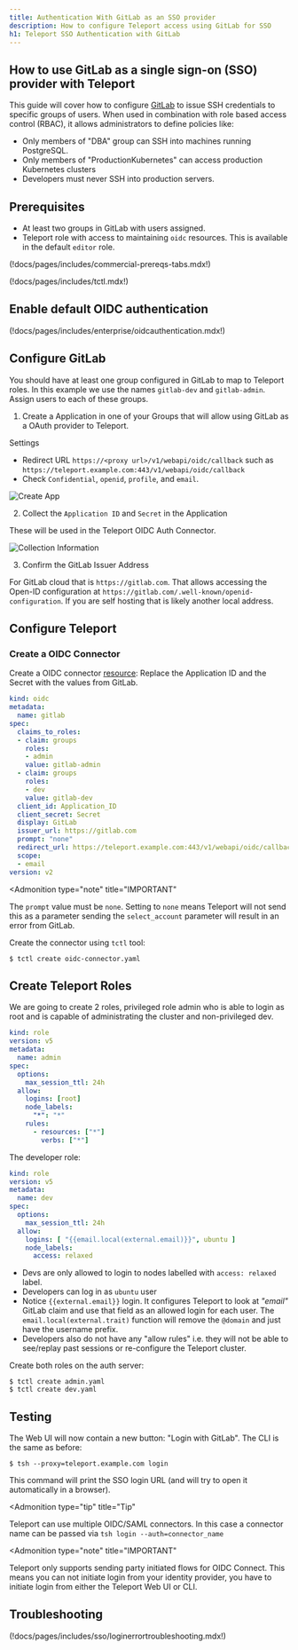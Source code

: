```yaml
---
title: Authentication With GitLab as an SSO provider
description: How to configure Teleport access using GitLab for SSO
h1: Teleport SSO Authentication with GitLab
---
```


## How to use GitLab as a single sign-on (SSO) provider with Teleport

This guide will cover how to configure [GitLab](https://www.gitlab.com/) to issue
SSH credentials to specific groups of users. When used in combination with role
based access control (RBAC), it allows administrators to define policies
like:

- Only members of "DBA" group can SSH into machines running PostgreSQL.
- Only members of "ProductionKubernetes" can access production Kubernetes clusters
- Developers must never SSH into production servers.

## Prerequisites

- At least two groups in GitLab with users assigned.
- Teleport role with access to maintaining `oidc` resources.  This is available in the default `editor` role.

(!docs/pages/includes/commercial-prereqs-tabs.mdx!)

(!docs/pages/includes/tctl.mdx!)

## Enable default OIDC authentication

(!docs/pages/includes/enterprise/oidcauthentication.mdx!)

## Configure GitLab

You should have at least one group configured in GitLab to map to Teleport roles. In this example we use the names `gitlab-dev` and `gitlab-admin`.  Assign users to each of these groups.

1. Create a Application in one of your Groups that will allow using GitLab as a OAuth provider to Teleport.

Settings

- Redirect URL `https://<proxy url>/v1/webapi/oidc/callback` such as `https://teleport.example.com:443/v1/webapi/oidc/callback`
- Check `Confidential`, `openid`, `profile`, and `email`.

![Create App](../../../img/sso/gitlab/gitlab-oidc-0.png)

2. Collect the `Application ID` and `Secret` in the Application

These will be used in the Teleport OIDC Auth Connector.

![Collection Information](../../../img/sso/gitlab/gitlab-oidc-1.png)

3. Confirm the GitLab Issuer Address

For GitLab cloud that is `https://gitlab.com`. That allows accessing the Open-ID configuration at `https://gitlab.com/.well-known/openid-configuration`.
If you are self hosting that is likely another local address.

## Configure Teleport

### Create a OIDC Connector

Create a OIDC connector [resource](../../reference/resources.mdx):
Replace the Application ID and the Secret with the values from GitLab.

```yaml
kind: oidc
metadata:
  name: gitlab
spec:
  claims_to_roles:
  - claim: groups
    roles:
    - admin
    value: gitlab-admin
  - claim: groups
    roles:
    - dev
    value: gitlab-dev
  client_id: Application_ID
  client_secret: Secret
  display: GitLab
  issuer_url: https://gitlab.com
  prompt: "none"
  redirect_url: https://teleport.example.com:443/v1/webapi/oidc/callback
  scope:
  - email
version: v2
```

<Admonition
  type="note"
  title="IMPORTANT"
>
  The `prompt` value must be `none`.  Setting to `none` means Teleport will not send this as a parameter sending the `select_account` parameter will result in an error from GitLab.
</Admonition>

Create the connector using `tctl` tool:

```code
$ tctl create oidc-connector.yaml
```

## Create Teleport Roles

We are going to create 2 roles, privileged role admin who is able to login as
root and is capable of administrating the cluster and non-privileged dev.

```yaml
kind: role
version: v5
metadata:
  name: admin
spec:
  options:
    max_session_ttl: 24h
  allow:
    logins: [root]
    node_labels:
      "*": "*"
    rules:
      - resources: ["*"]
        verbs: ["*"]
```

The developer role:

```yaml
kind: role
version: v5
metadata:
  name: dev
spec:
  options:
    max_session_ttl: 24h
  allow:
    logins: [ "{{email.local(external.email)}}", ubuntu ]
    node_labels:
      access: relaxed
```

- Devs are only allowed to login to nodes labelled with `access: relaxed` label.
- Developers can log in as `ubuntu` user
- Notice `{{external.email}}` login. It configures Teleport to look at
  *"email"* GitLab claim and use that field as an allowed login for each user.  The `email.local(external.trait)` function will remove the `@domain` and just have the username prefix.
- Developers also do not have any "allow rules" i.e. they will not be able to
  see/replay past sessions or re-configure the Teleport cluster.

Create both roles on the auth server:

```code
$ tctl create admin.yaml
$ tctl create dev.yaml
```

## Testing

The Web UI will now contain a new button: "Login with GitLab". The CLI is
the same as before:

```code
$ tsh --proxy=teleport.example.com login
```

This command will print the SSO login URL (and will try to open it
automatically in a browser).

<Admonition
  type="tip"
  title="Tip"
>
  Teleport can use multiple OIDC/SAML connectors. In this case a connector name
  can be passed via `tsh login --auth=connector_name`
</Admonition>

<Admonition
  type="note"
  title="IMPORTANT"
>
  Teleport only supports sending party initiated flows for OIDC Connect. This
  means you can not initiate login from your identity provider, you have to
  initiate login from either the Teleport Web UI or CLI.
</Admonition>

## Troubleshooting

(!docs/pages/includes/sso/loginerrortroubleshooting.mdx!)

